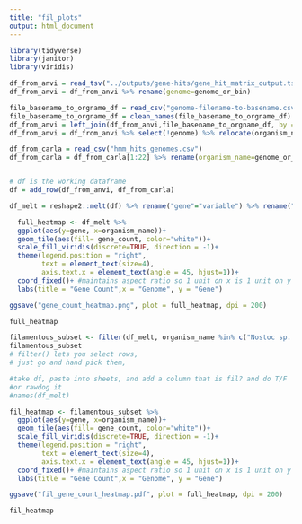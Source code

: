 ```yaml
---
title: "fil_plots"
output: html_document
---
```

```r
library(tidyverse)
library(janitor)
library(viridis)
```

```r
df_from_anvi = read_tsv("../outputs/gene-hits/gene_hit_matrix_output.tsv")
df_from_anvi = df_from_anvi %>% rename(genome=genome_or_bin)

file_basename_to_orgname_df = read_csv("genome-filename-to-basename.csv")
file_basename_to_orgname_df = clean_names(file_basename_to_orgname_df)
df_from_anvi = left_join(df_from_anvi,file_basename_to_orgname_df, by = c("genome" = "base_name"))
df_from_anvi = df_from_anvi %>% select(!genome) %>% relocate(organism_name) %>% select(!file_name)

df_from_carla = read_csv("hmm_hits_genomes.csv")
df_from_carla = df_from_carla[1:22] %>% rename(organism_name=genome_or_bin)


# df is the working dataframe
df = add_row(df_from_anvi, df_from_carla)

```

```r
df_melt = reshape2::melt(df) %>% rename("gene"="variable") %>% rename("gene_count"="value") %>%  mutate(gene_count = as.factor(gene_count))

```

```r
  full_heatmap <- df_melt %>%
  ggplot(aes(y=gene, x=organism_name))+
  geom_tile(aes(fill= gene_count, color="white"))+
  scale_fill_viridis(discrete=TRUE, direction = -1)+
  theme(legend.position = "right",
        text = element_text(size=4),
        axis.text.x = element_text(angle = 45, hjust=1))+
  coord_fixed()+ #maintains aspect ratio so 1 unit on x is 1 unit on y
  labs(title = "Gene Count",x = "Genome", y = "Gene")

ggsave("gene_count_heatmap.png", plot = full_heatmap, dpi = 200)

full_heatmap 
```

```r
filamentous_subset <- filter(df_melt, organism_name %in% c("Nostoc sp. PCC 7120 = FACHB-418", "Nostoc sp. PCC 7107", "Anabaena cylindrica PCC 7122", "Anabaena sp. 90", "Anabaena sp. WA102", "Anabaena sp. YBS01", "Calothrix sp. NIES-2098", "Calothrix sp. NIES-3974", "Calothrix sp. NIES-4071", "Calothrix sp. NIES-4101", "Calothrix sp. PCC 6303", "Calothrix sp. PCC 7507", "Candidatus_Melainabacteria_bacterium_MEL_A1", "Dolichospermum sp. UHCC 0315A", "Gloeobacter kilaueensis JS1", "Fryxell_1_Phormidesmis_coldgenes", "Fryxell_2_Leptolyngbyaceae_coldgenes", "Fryxell_3_Anabaena_coldgenes", "Joyce_1_Leptolyngbyaceae_coldgenes", "Leptolyngbya boryana dg5", "LLeptolyngbya boryana IAM M-101", "Leptolyngbya boryana NIES-2135", "Leptolyngbya sp. NIES-3755", "Leptolyngbya sp. O-77", "Leptolyngbya sp. PCC 7376", "Microcoleus sp. PCC 7113","Nostoc flagelliforme CCNUN1", "Nostoc punctiforme PCC 73102", "Nostoc azollae' 0708", "Nostoc sp. 'Lobaria pulmonaria (5183) cyanobiont'","Nostoc sp. 'Peltigera membranacea cyanobiont' N6", "Nostoc sp. ATCC 53789", "Nostoc sp. CENA543", "Nostoc sp. NIES-3756", "Nostoc sp. PCC 7524", "Nostoc sphaeroides", "Nostoc sphaeroides CCNUC1", "Oscillatoria acuminata PCC 6304", "Oscillatoria nigro-viridis PCC 7112", "Pseudanabaena sp. ABRG5-3", "Pseudanabaena sp. PCC 7367", "Trichodesmium erythraeum IMS101"))
filamentous_subset
# filter() lets you select rows, 
# just go and hand pick them, 

#take df, paste into sheets, and add a column that is fil? and do T/F
#or rawdog it
#names(df_melt)
```

```r
fil_heatmap <- filamentous_subset %>%
  ggplot(aes(y=gene, x=organism_name))+
  geom_tile(aes(fill= gene_count, color="white"))+
  scale_fill_viridis(discrete=TRUE, direction = -1)+
  theme(legend.position = "right",
        text = element_text(size=4),
        axis.text.x = element_text(angle = 45, hjust=1))+
  coord_fixed()+ #maintains aspect ratio so 1 unit on x is 1 unit on y
  labs(title = "Gene Count",x = "Genome", y = "Gene")

ggsave("fil_gene_count_heatmap.pdf", plot = full_heatmap, dpi = 200)

fil_heatmap 
```


```r


```
